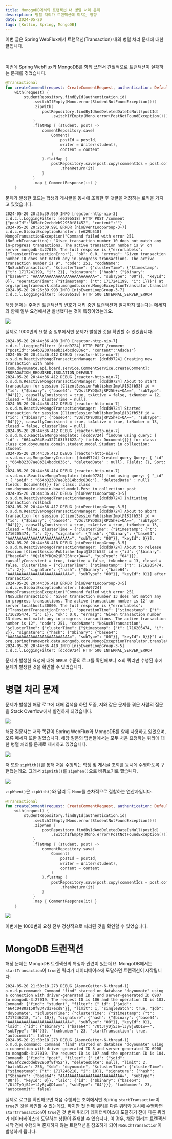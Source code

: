 ```yaml
---
title: MonogoDB에서의 트랜잭션 내 병렬 처리 문제
description: 병렬 처리가 트랜잭션에 미치는 영향
date: 2024-05-20
tags: [Kotlin, Spring, MongoDB]
---
```

이번 글은 Spring WebFlux에서 트랜잭션(Transaction) 내의 병렬 처리 문제에 대한 글입니다.

<br />

이번에 Spring WebFlux와 MongoDB를 함께 쓰면서 간헐적으로 트랜잭션이 실패하는 문제를 겪었습니다.

```kotlin showLineNumbers {4, 7, 11-20}
@Transactional
fun createComment(request: CreateCommentRequest, authentication: DefaultJwtAuthentication): Mono<CommentResponse> =
    with(request) {
        studentRepository.findById(authentication.id)
            .switchIfEmpty(Mono.error(StudentNotFoundException()))
            .zipWith(
                postRepository.findByIdAndDeletedDateIsNull(postId)
                    .switchIfEmpty(Mono.error(PostNotFoundException()))
            )
            .flatMap { (student, post) ->
                commentRepository.save(
                    Comment(
                        postId = postId,
                        writer = Writer(student),
                        content = content
                    )
                ).flatMap {
                    postRepository.save(post.copy(commentIds = post.commentIds.apply { add(it.id!!) }))
                        .thenReturn(it)
                }
            }
            .map { CommentResponse(it) }
    }
```

문제가 발생한 코드는 학생과 게시글을 동시에 조회한 후 댓글을 저장하는 로직을 가지고 있었습니다.

```console
2024-05-20 20:26:39.969 INFO [reactor-http-nio-3] c.d.c.l.LoggingFilter: [e629b518] HTTP POST /comment {"postId":"665afc2ecbdeb92950f8f452", "content":""}
2024-05-20 20:26:39.991 ERROR [nioEventLoopGroup-3-7] c.d.c.e.GlobalExceptionHandler: [e629b518] MongoTransactionException("Command failed with error 251 (NoSuchTransaction): 'Given transaction number 10 does not match any in-progress transactions. The active transaction number is 9' on server mongodb-3:27019. The full response is {"errorLabels": ["TransientTransactionError"], "ok": 0.0, "errmsg": "Given transaction number 10 does not match any in-progress transactions. The active transaction number is 9", "code": 251, "codeName": "NoSuchTransaction", "$clusterTime": {"clusterTime": {"$timestamp": {"t": 1717241199, "i": 2}}, "signature": {"hash": {"$binary": {"base64": "AAAAAAAAAAAAAAAAAAAAAAAAAAA=", "subType": "00"}}, "keyId": 0}}, "operationTime": {"$timestamp": {"t": 1717241199, "i": 1}}}") at org.springframework.data.mongodb.core.MongoExceptionTranslator.translateExceptionIfPossible(MongoExceptionTranslator.java:130)
2024-05-20 20:26:39.993 INFO [nioEventLoopGroup-3-7] c.d.c.l.LoggingFilter: [e629b518] HTTP 500 INTERNAL_SERVER_ERROR
```

해당 문제는 주어진 트랜잭션의 번호가 처리 중인 트랜잭션과 일치하지 않는다는 메세지와 함께 일부 요청에서만 발생했다는 것이 특징이었는데요.

![](1.png)

실제로 1000번의 요청 중 일부에서만 문제가 발생한 것을 확인할 수 있었습니다.

```console
2024-05-20 20:44:36.408 INFO [reactor-http-nio-7] c.d.c.l.LoggingFilter: [dcdd9724] HTTP POST /comment {"postId":"664b32307ae8b314bcdc836c", "content":"Adsdas"}
2024-05-20 20:44:36.412 DEBUG [reactor-http-nio-7] o.s.d.m.ReactiveMongoTransactionManager: [dcdd9724] Creating new transaction with name [com.doyoumate.api.board.service.CommentService.createComment]: PROPAGATION_REQUIRED,ISOLATION_DEFAULT
2024-05-20 20:44:36.412 DEBUG [reactor-http-nio-7] o.s.d.m.ReactiveMongoTransactionManager: [dcdd9724] About to start transaction for session [ClientSessionPublisherImpl@182fb53f id = {"id": {"$binary": {"base64": "VQsltPYDQm2jRP25h+c+QA==", "subType": "04"}}}, causallyConsistent = true, txActive = false, txNumber = 12, closed = false, clusterTime = null].
2024-05-20 20:44:36.412 DEBUG [reactor-http-nio-7] o.s.d.m.ReactiveMongoTransactionManager: [dcdd9724] Started transaction for session [ClientSessionPublisherImpl@182fb53f id = {"id": {"$binary": {"base64": "VQsltPYDQm2jRP25h+c+QA==", "subType": "04"}}}, causallyConsistent = true, txActive = true, txNumber = 13, closed = false, clusterTime = null].
2024-05-20 20:44:36.412 DEBUG [reactor-http-nio-7] o.s.d.m.c.ReactiveMongoTemplate: [dcdd9724] findOne using query: { "id" : "664aa2648ea327103f5f622a"} fields: Document{{}} for class: class com.doyoumate.domain.student.model.Student in collection: student
2024-05-20 20:44:36.413 DEBUG [reactor-http-nio-7] o.s.d.m.r.q.MongoQueryCreator: [dcdd9724] Created query Query: { "id" : "664b32307ae8b314bcdc836c", "deletedDate" : null}, Fields: {}, Sort: {}
2024-05-20 20:44:36.414 DEBUG [reactor-http-nio-7] o.s.d.m.c.ReactiveMongoTemplate: [dcdd9724] find using query: { "_id" : { "$oid" : "664b32307ae8b314bcdc836c"}, "deletedDate" : null} fields: Document{{}} for class: class com.doyoumate.domain.board.model.Post in collection: post
2024-05-20 20:44:36.417 DEBUG [nioEventLoopGroup-3-5] o.s.d.m.ReactiveMongoTransactionManager: [dcdd9724] Initiating transaction rollback
2024-05-20 20:44:36.417 DEBUG [nioEventLoopGroup-3-5] o.s.d.m.ReactiveMongoTransactionManager: [dcdd9724] About to abort transaction for session [ClientSessionPublisherImpl@182fb53f id = {"id": {"$binary": {"base64": "VQsltPYDQm2jRP25h+c+QA==", "subType": "04"}}}, causallyConsistent = true, txActive = true, txNumber = 13, closed = false, clusterTime = {"clusterTime": {"$timestamp": {"t": 1716205474, "i": 2}}, "signature": {"hash": {"$binary": {"base64": "AAAAAAAAAAAAAAAAAAAAAAAAAAA=", "subType": "00"}}, "keyId": 0}}].
2024-05-20 20:44:36.418 DEBUG [nioEventLoopGroup-3-5] o.s.d.m.ReactiveMongoTransactionManager: [dcdd9724] About to release Session [ClientSessionPublisherImpl@182fb53f id = {"id": {"$binary": {"base64": "VQsltPYDQm2jRP25h+c+QA==", "subType": "04"}}}, causallyConsistent = true, txActive = false, txNumber = 13, closed = false, clusterTime = {"clusterTime": {"$timestamp": {"t": 1716205474, "i": 2}}, "signature": {"hash": {"$binary": {"base64": "AAAAAAAAAAAAAAAAAAAAAAAAAAA=", "subType": "00"}}, "keyId": 0}}] after transaction.
2024-05-20 20:44:36.418 ERROR [nioEventLoopGroup-3-5] c.d.c.e.GlobalExceptionHandler: [dcdd9724] MongoTransactionException("Command failed with error 251 (NoSuchTransaction): 'Given transaction number 13 does not match any in-progress transactions. The active transaction number is 12' on server localhost:30000. The full response is {"errorLabels": ["TransientTransactionError"], "operationTime": {"$timestamp": {"t": 1716205474, "i": 1}}, "ok": 0.0, "errmsg": "Given transaction number 13 does not match any in-progress transactions. The active transaction number is 12", "code": 251, "codeName": "NoSuchTransaction", "$clusterTime": {"clusterTime": {"$timestamp": {"t": 1716205474, "i": 2}}, "signature": {"hash": {"$binary": {"base64": "AAAAAAAAAAAAAAAAAAAAAAAAAAA=", "subType": "00"}}, "keyId": 0}}}") at org.springframework.data.mongodb.core.MongoExceptionTranslator.translateExceptionIfPossible(MongoExceptionTranslator.java:130)
2024-05-20 20:44:36.418 INFO [nioEventLoopGroup-3-5] c.d.c.l.LoggingFilter: [dcdd9724] HTTP 500 INTERNAL_SERVER_ERROR
```

문제가 발생한 요청에 대해 `DEBUG` 수준의 로그를 확인해보니 조회 쿼리만 수행된 후에 문제가 발생한 것을 확인할 수 있었습니다.

# 병렬 처리 문제

문제가 발생한 해당 로그에 대해 검색을 하던 도중, 저와 같은 문제를 겪은 사람의 질문을 Stack Overflow에서 발견하게 되었습니다.

![](2.png)

해당 질문자는 저와 똑같이 Spring WebFlux와 MongoDB를 함께 사용하고 있었으며, 오류 메세지 또한 같았습니다.
해당 질문의 답변들에서는 모두 처음 요청하는 쿼리에 대한 병렬 처리를 문제로 제시하고 있었습니다.

![](3.svg)

저 또한 `zipWith()`를 통해 처음 수행되는 학생 및 게시글 조회를 동시에 수행하도록 구현했는데요.
그래서 `zipWith()`를 `zipWhen()`으로 바꿔보기로 했습니다.

![](4.svg)

`zipWhen()`은 `zipWith()`와 달리 두 `Mono`를 순차적으로 결합하는 연산자입니다.

```kotlin showLineNumbers {6-9}
@Transactional
fun createComment(request: CreateCommentRequest, authentication: DefaultJwtAuthentication): Mono<CommentResponse> =
    with(request) {
        studentRepository.findById(authentication.id)
            .switchIfEmpty(Mono.error(StudentNotFoundException()))
            .zipWhen {
                postRepository.findByIdAndDeletedDateIsNull(postId)
                    .switchIfEmpty(Mono.error(PostNotFoundException()))
            }
            .flatMap { (student, post) ->
                commentRepository.save(
                    Comment(
                        postId = postId,
                        writer = Writer(student),
                        content = content
                    )
                ).flatMap {
                    postRepository.save(post.copy(commentIds = post.commentIds.apply { add(it.id!!) }))
                        .thenReturn(it)
                }
            }
            .map { CommentResponse(it) }
    }
```

![](5.png)

이번에는 1000번의 요청 전부 정상적으로 처리된 것을 확인할 수 있었습니다.

# MongoDB 트랜잭션

해당 문제는 MongoDB 트랜잭션의 특징과 관련이 있는데요.
MongoDB에서는 `startTransaction`이 `true`인 쿼리가 데이터베이스에 도달하면 트랜잭션이 시작됩니다.

```console
2024-05-20 21:50:18.273 DEBUG [AsyncGetter-6-thread-1] o.m.d.p.command: Command "find" started on database "doyoumate" using a connection with driver-generated ID 7 and server-generated ID 6907 to mongodb-3:27019. The request ID is 106 and the operation ID is 103. Command: {"find": "student", "filter": {"_id": {"$oid": "664c0480a158f8347d17ecd9"}}, "limit": 1, "singleBatch": true, "$db": "doyoumate", "$clusterTime": {"clusterTime": {"$timestamp": {"t": 1717246218, "i": 10}}, "signature": {"hash": {"$binary": {"base64": "AAAAAAAAAAAAAAAAAAAAAAAAAAA=", "subType": "00"}}, "keyId": 0}}, "lsid": {"id": {"$binary": {"base64": "/UtJTyDjSJe+lJy8jwQD1w==", "subType": "04"}}}, "txnNumber": 23, "startTransaction": true, "autocommit": false}
2024-05-20 21:50:18.273 DEBUG [AsyncGetter-6-thread-1] o.m.d.p.command: Command "find" started on database "doyoumate" using a connection with driver-generated ID 8 and server-generated ID 6908 to mongodb-3:27019. The request ID is 107 and the operation ID is 104. Command: {"find": "post", "filter": {"_id": {"$oid": "665afc2ecbdeb92950f8f452"}, "deletedDate": null}, "limit": 2, "batchSize": 256, "$db": "doyoumate", "$clusterTime": {"clusterTime": {"$timestamp": {"t": 1717246218, "i": 10}}, "signature": {"hash": {"$binary": {"base64": "AAAAAAAAAAAAAAAAAAAAAAAAAAA=", "subType": "00"}}, "keyId": 0}}, "lsid": {"id": {"$binary": {"base64": "/UtJTyDjSJe+lJy8jwQD1w==", "subType": "04"}}}, "txnNumber": 23, "autocommit": false}
```

실제로 로그를 확인해보면 처음 수행되는 조회에서만 Spring `startTransaction`이 `true`인 것을 확인할 수 있는데요.
하지만 첫 번째 쿼리를 다른 쿼리와 동시에 수행하면 `startTransaction`이 `true`인 첫 번째 쿼리가 데이터베이스에 도달하기 전에 다른 쿼리가 데이터베이스에 도달하는 상황이 존재할 수 있습니다.
이 경우, 해당 쿼리는 트랜잭션 시작 전에 수행되며 존재하지 않는 트랜잭션을 참조하게 되어 `NoSuchTransaction`이 발생하게 됩니다.
